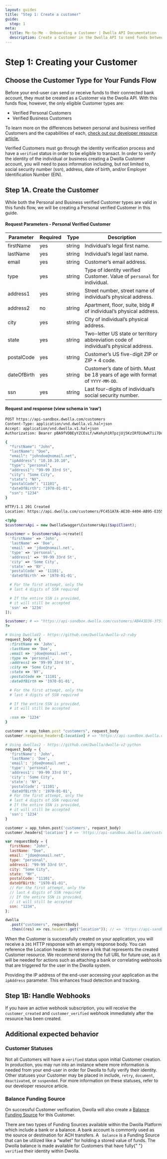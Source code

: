 ```yaml
---
layout: guides
title: "Step 1: Create a customer"
guide:
  step: 1
meta:
  title: Me-to-Me - Onboarding a Customer | Dwolla API Documentation
  description: Create a Customer in the Dwolla API to send funds between their bank accounts.
---
```


# Step 1: Creating your Customer

## Choose the Customer Type for Your Funds Flow

Before your end-user can send or receive funds to their connected bank account, they must be created as a Customer via the Dwolla API. With this funds flow, however, the only eligible Customer types are:

- Verified Personal Customers
- Verified Business Customers

To learn more on the differences between personal and business verified Customers and the capabilities of each, [check out our developer resource article.](/concepts/customer-types)

<AlertBar variation="info">
  Verified Customers must go through the identity verification process and have
  a <code>verified</code> status in order to be eligible to transact. In order
  to verify the identity of the individual or business creating a Dwolla
  Customer account, you will need to pass information including, but not limited
  to, social security number (ssn), address, date of birth, and/or Employer
  Identification Number (EIN).
</AlertBar>

## Step 1A. Create the Customer

While both the Personal and Business verified Customer types are valid in this funds flow, we will be creating a Personal verified Customer in this guide.

#### Request Parameters - Personal Verified Customer

| Parameter   | Required | Type   | Description                                                                          |
| ----------- | -------- | ------ | ------------------------------------------------------------------------------------ |
| firstName   | yes      | string | Individual’s legal first name.                                                       |
| lastName    | yes      | string | Individual’s legal last name.                                                        |
| email       | yes      | string | Customer’s email address.                                                            |
| type        | yes      | string | Type of identity verified Customer. Value of `personal` for individual.              |
| address1    | yes      | string | Street number, street name of individual’s physical address.                         |
| address2    | no       | string | Apartment, floor, suite, bldg # of individual’s physical address.                    |
| city        | yes      | string | City of individual’s physical address.                                               |
| state       | yes      | string | Two-letter US state or territory abbreviation code of individual’s physical address. |
| postalCode  | yes      | string | Customer’s US five-digit ZIP or ZIP + 4 code.                                        |
| dateOfBirth | yes      | string | Customer’s date of birth. Must be 18 years of age with format of `YYYY-MM-DD`.       |
| ssn         | yes      | string | Last four-digits of individual’s social security number.                             |

#### Request and response (view schema in ‘raw’)

```bash
POST https://api-sandbox.dwolla.com/customers
Content-Type: application/vnd.dwolla.v1.hal+json
Accept: application/vnd.dwolla.v1.hal+json
Authorization: Bearer pBA9fVDBEyYZCEsLf/wKehyh1RTpzjUj5KzIRfDi0wKTii7DqY

{
  "firstName": "John",
  "lastName": "Doe",
  "email": "johndoe@nomail.net",
  "ipAddress": "10.10.10.10",
  "type": "personal",
  "address1": "99-99 33rd St",
  "city": "Some City",
  "state": "NY",
  "postalCode": "11101",
  "dateOfBirth": "1970-01-01",
  "ssn": "1234"
}

HTTP/1.1 201 Created
Location: https://api.dwolla.com/customers/FC451A7A-AE30-4404-AB95-E3553FCD733F
```

```php
<?php
$customersApi = new DwollaSwagger\CustomersApi($apiClient);

$customer = $customersApi->create([
  'firstName' => 'John',
  'lastName' => 'Doe',
  'email' => 'jdoe@nomail.net',
  'type' => 'personal',
  'address1' => '99-99 33rd St',
  'city' => 'Some City',
  'state' => 'NY',
  'postalCode' => '11101',
  'dateOfBirth' => '1970-01-01',

  # For the first attempt, only the
  # last 4 digits of SSN required

  # If the entire SSN is provided,
  # it will still be accepted
  'ssn' => '1234'
]);

$customer; # => "https://api-sandbox.dwolla.com/customers/AB443D36-3757-44C1-A1B4-29727FB3111C"
?>
```

```ruby
# Using DwollaV2 - https://github.com/Dwolla/dwolla-v2-ruby
request_body = {
  :firstName => 'John',
  :lastName => 'Doe',
  :email => 'jdoe@nomail.net',
  :type => 'personal',
  :address1 => '99-99 33rd St',
  :city => 'Some City',
  :state => 'NY',
  :postalCode => '11101',
  :dateOfBirth => '1970-01-01',

  # For the first attempt, only the
  # last 4 digits of SSN required

  # If the entire SSN is provided,
  # it will still be accepted

  :ssn => '1234'
}

customer = app_token.post "customers", request_body
customer.response_headers[:location] # => "https://api-sandbox.dwolla.com/customers/AB443D36-3757-44C1-A1B4-29727FB3111C"
```

```python
# Using dwollav2 - https://github.com/Dwolla/dwolla-v2-python
request_body = {
  'firstName': 'John',
  'lastName': 'Doe',
  'email': 'jdoe@nomail.net',
  'type': 'personal',
  'address1': '99-99 33rd St',
  'city': 'Some City',
  'state': 'NY',
  'postalCode': '11101',
  'dateOfBirth': '1970-01-01',
  # For the first attempt, only the
  # last 4 digits of SSN required
  # If the entire SSN is provided,
  # it will still be accepted
  'ssn': '1234'
}

customer = app_token.post('customers', request_body)
customer.headers['location'] # => 'https://api-sandbox.dwolla.com/customers/AB443D36-3757-44C1-A1B4-29727FB3111C'
```

```javascript
var requestBody = {
  firstName: "John",
  lastName: "Doe",
  email: "jdoe@nomail.net",
  type: "personal",
  address1: "99-99 33rd St",
  city: "Some City",
  state: "NY",
  postalCode: "11101",
  dateOfBirth: "1970-01-01",
  // For the first attempt, only the
  // last 4 digits of SSN required
  // If the entire SSN is provided,
  // it will still be accepted
  ssn: "1234",
};

dwolla
  .post("customers", requestBody)
  .then((res) => res.headers.get("location")); // => 'https://api-sandbox.dwolla.com/customers/FC451A7A-AE30-4404-AB95-E3553FCD733F'
```

When the Customer is successfully created on your application, you will receive a `201` HTTP response with an empty response body. You can reference the Location header to retrieve a link that represents the created Customer resource. We recommend storing the full URL for future use, as it will be needed for actions such as attaching a bank or correlating webhooks that are triggered for the user in the Dwolla system.

<AlertBar variation="info">
  Providing the IP address of the end-user accessing your application as the
  <code> ipAddress</code> parameter. This enhances fraud detection and tracking.
</AlertBar>

## Step 1B: Handle Webhooks

If you have an active webhook subscription, you will receive the `customer_created` and `customer_verified` webhook immediately after the resource has been created.

## Additional expected behavior

### Customer Statuses

Not all Customers will have a `verified` status upon initial Customer creation. In production, you may run into an instance where more information is needed from your end-user in order for Dwolla to fully verify their identity. Other statuses your Customer may be placed in include, `retry`, `document`, `deactivated`, or `suspended`. For more information on these statuses, refer to our developer resource article.

### Balance Funding Source

On successful Customer verification, Dwolla will also create a [Balance Funding Source](/concepts/balance-funding-source) for this Customer.

<AlertBar variation="info">
  There are two types of Funding Sources available within the Dwolla Platform
  which include a bank or a balance. A bank account is commonly used as the
  source or destination for ACH transfers. A <code> balance</code> is a Funding
  Source that can be utilized like a “wallet” for holding a stored value of
  funds. The Dwolla balance is made available for Customers that have fully{" "}
  <code> verified</code> their identity within Dwolla.
</AlertBar>
